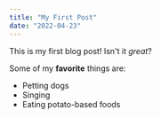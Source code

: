 ```yaml
---
title: "My First Post"
date: "2022-04-23"
---
```


This is my first blog post! Isn't it *great*?

Some of my **favorite** things are:

* Petting dogs
* Singing
* Eating potato-based foods